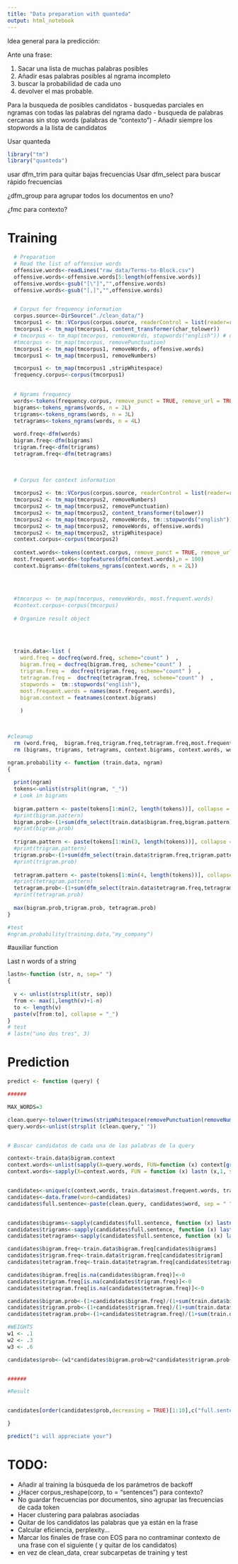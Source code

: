 ```yaml
---
title: "Data preparation with quanteda"
output: html_notebook
---
```




Idea general para la predicción:

Ante una frase: 

1.	Sacar una lista de muchas palabras posibles
2.	Añadir esas palabras posibles al ngrama incompleto
3.	buscar la probabilidad de cada uno 
4.	devolver el mas probable.


Para la busqueda de posibles candidatos
- busquedas parciales en ngramas con todas las palabras del  ngrama dado
- busqueda de palabras cercanas sin stop words (palabras de “contexto”) 
- Añadir siempre los stopwords a la lista de candidatos 
 
Usar quanteda

```r
library("tm")
library("quanteda")
```



usar dfm_trim para quitar bajas frecuencias
Usar dfm_select para buscar rápido frecuencias

¿dfm_group para agrupar todos los documentos en uno?


¿fmc para contexto?




#  Training

```r

  # Preparation
  # Read the list of offensive words 
  offensive.words<-readLines("raw_data/Terms-to-Block.csv")
  offensive.words<-offensive.words[5:length(offensive.words)]
  offensive.words<-gsub("[\"]","",offensive.words)
  offensive.words<-gsub("[,]","",offensive.words)  


  # Corpus for frequency information
  corpus.source<-DirSource("./clean_data/")
  tmcorpus1 <- tm::VCorpus(corpus.source, readerControl = list(reader=readPlain,language = "en"))
  tmcorpus1 <- tm_map(tmcorpus1, content_transformer(char_tolower))
  # tmcorpus <- tm_map(tmcorpus, removeWords, stopwords("english")) # quitar
  #tmcorpus <- tm_map(tmcorpus, removePunctuation)
  tmcorpus1 <- tm_map(tmcorpus1, removeWords, offensive.words)
  tmcorpus1 <- tm_map(tmcorpus1, removeNumbers)

  tmcorpus1 <- tm_map(tmcorpus1 ,stripWhitespace)
  frequency.corpus<-corpus(tmcorpus1)
  

  # Ngrams frequency
  words<-tokens(frequency.corpus, remove_punct = TRUE, remove_url = TRUE)
  bigrams<-tokens_ngrams(words, n = 2L)
  trigrams<-tokens_ngrams(words, n = 3L)
  tetragrams<-tokens_ngrams(words, n = 4L)
  
  word.freq<-dfm(words)
  bigram.freq<-dfm(bigrams)
  trigram.freq<-dfm(trigrams)
  tetragram.freq<-dfm(tetragrams)
  

  
  # Corpus for context information
  
  tmcorpus2 <- tm::VCorpus(corpus.source, readerControl = list(reader=readPlain,language = "en"))
  tmcorpus2 <- tm_map(tmcorpus2, removeNumbers)
  tmcorpus2 <- tm_map(tmcorpus2, removePunctuation)
  tmcorpus2 <- tm_map(tmcorpus2, content_transformer(tolower))
  tmcorpus2 <- tm_map(tmcorpus2, removeWords, tm::stopwords("english"))
  tmcorpus2 <- tm_map(tmcorpus2, removeWords, offensive.words)
  tmcorpus2 <- tm_map(tmcorpus2, stripWhitespace)
  context.corpus<-corpus(tmcorpus2)
  
  context.words<-tokens(context.corpus, remove_punct = TRUE, remove_url = TRUE)
  most.frequent.words<-topfeatures(dfm(context.words),n = 100)
  context.bigrams<-dfm(tokens_ngrams(context.words, n = 2L))
  
  
  
  
  #tmcorpus <- tm_map(tmcorpus, removeWords, most.frequent.words)
  #context.corpus<-corpus(tmcorpus)
  
  # Organize result object 

  
  
  
  train.data<-list (
    word.freq = docfreq(word.freq, scheme="count" )  ,
    bigram.freq = docfreq(bigram.freq, scheme="count" )  ,
    trigram.freq =  docfreq(trigram.freq, scheme="count" )  ,
    tetragram.freq =  docfreq(tetragram.freq, scheme="count" )  ,
    stopwords =  tm::stopwords("english"),
    most.frequent.words = names(most.frequent.words),
    bigram.context = featnames(context.bigrams)
    
    )

  

```

```r
#cleanup
  rm (word.freq,  bigram.freq,trigram.freq,tetragram.freq,most.frequent.words,context.corpus, tmcorpus1, tmcorpus2)
  rm (bigrams, trigrams, tetragrams, context.bigrams, context.words, words)


```



 
```r

ngram.probability <- function (train.data, ngram)
{
  
  print(ngram)
  tokens<-unlist(strsplit(ngram, "_"))
  # Look in bigrams
  
  bigram.pattern <- paste(tokens[1:min(2, length(tokens))], collapse = "_")
  #print(bigram.pattern)
  bigram.prob<-(1+sum(dfm_select(train.data$bigram.freq,bigram.pattern))) / (1+sum(ntoken(train.data$bigram.freq)))
  #print(bigram.prob)
  
  trigram.pattern <- paste(tokens[1:min(3, length(tokens))], collapse = "_")
  #print(trigram.pattern)
  trigram.prob<-(1+sum(dfm_select(train.data$trigram.freq,trigram.pattern))) / (1+sum(ntoken(train.data$trigram.freq)))
  #print(trigram.prob)
  
  tetragram.pattern <- paste(tokens[1:min(4, length(tokens))], collapse = "_") 
  #print(tetragram.pattern)
  tetragram.prob<-(1+sum(dfm_select(train.data$tetragram.freq,tetragram.pattern))) / (1+sum(ntoken(train.data$tetragram.freq)))
  #print(tetragram.prob)
  
  max(bigram.prob,trigram.prob, tetragram.prob)
}

#test 
#ngram.probability(training.data,"my_company")

```



#auxiliar function 

Last n words of a string
```r
lastn<-function (str, n, sep=" ")
{
  
  v <- unlist(strsplit(str, sep))
  from <- max(1,length(v)+1-n)
  to <- length(v)
  paste(v[from:to], collapse = "_")
}
# test
# lastn("uno dos tres", 3)
```



# Prediction 



```r


predict <- function (query) {

######

MAX_WORDS=3

clean.query<-tolower(trimws(stripWhitespace(removePunctuation(removeNumbers(query)))))
query.words<-unlist(strsplit (clean.query," "))


# Buscar candidatos de cada una de las palabras de la query

context<-train.data$bigram.context
context.words<-unlist(sapply(X=query.words, FUN=function (x) context[grep(x=context,pattern=paste0("^",x,"_"))]))
context.words<-sapply(X=context.words, FUN = function (x) lastn (x,1, sep="_"))


candidates<-unique(c(context.words, train.data$most.frequent.words, train.data$stopwords))
candidates<-data.frame(word=candidates)
candidates$full.sentence<-paste(clean.query, candidates$word, sep = " ")


candidates$bigrams<-sapply(candidates$full.sentence, function (x) lastn (x,2))
candidates$trigrams<-sapply(candidates$full.sentence, function (x) lastn (x,3))
candidates$tetragrams<-sapply(candidates$full.sentence, function (x) lastn (x,4))

candidates$bigram.freq<-train.data$bigram.freq[candidates$bigrams]
candidates$trigram.freq<-train.data$trigram.freq[candidates$trigram]
candidates$tetragram.freq<-train.data$tetragram.freq[candidates$tetragram]

candidates$bigram.freq[is.na(candidates$bigram.freq)]<-0
candidates$trigram.freq[is.na(candidates$trigram.freq)]<-0
candidates$tetragram.freq[is.na(candidates$tetragram.freq)]<-0

candidates$bigram.prob<-(1+candidates$bigram.freq)/(1+sum(train.data$bigram.freq))
candidates$trigram.prob<-(1+candidates$trigram.freq)/(1+sum(train.data$trigram.freq))
candidates$tetragram.prob<-(1+candidates$tetragram.freq)/(1+sum(train.data$tetragram.freq))

#WEIGHTS
w1 <- .1
w2 <- .3
w3 <- .6

candidates$prob<-(w1*candidates$bigram.prob+w2*candidates$trigram.prob+w3*candidates$tetragram.prob)/3


######

#Result


candidates[order(candidates$prob,decreasing = TRUE)[1:10],c("full.sentence","prob")]

}

predict("i will appreciate your")


```








# TODO: 


- Añadir al training la búsqueda de los parámetros de backoff
- ¿Hacer corpus_reshape(corp, to = "sentences") para contexto?
- No guardar frecuencias por documentos, sino agrupar las frecuencias de cada token
- Hacer clustering para palabras asociadas
- Quitar de los candidatos las palabras que ya están en la frase
- Calcular eficiencia, perplexity...
- Marcar los finales de frase con EOS para no contraminar contexto de una frase con el siguiente ( y quitar de los candidatos)
- en vez de clean_data, crear subcarpetas de training y test


